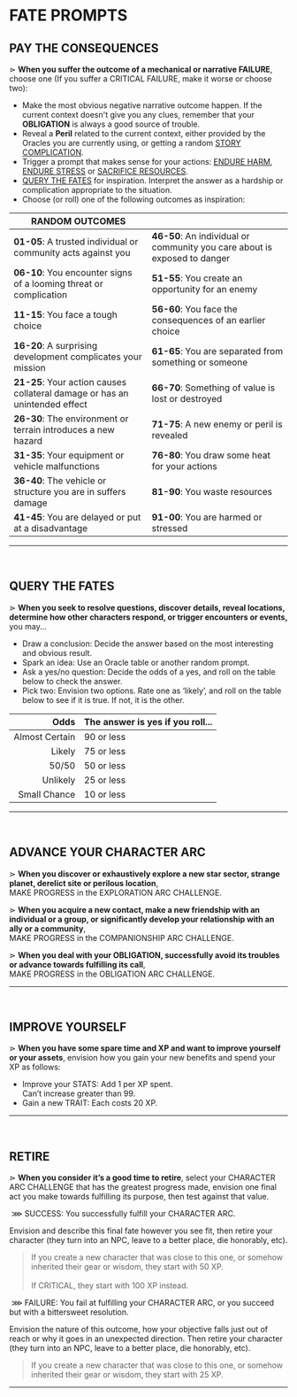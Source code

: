 # FATE PROMPTS

## PAY THE CONSEQUENCES
⋗ **When you suffer the outcome of a mechanical or narrative <span class="reddish">FAILURE</span>**, choose one (If you suffer a <span class="reddish bold">CRITICAL FAILURE</span>, make it worse or choose two):

- Make the most obvious negative narrative outcome happen. If the current context doesn't give you any clues, remember that your **OBLIGATION** is always a good source of trouble.
- Reveal a **Peril** related to the current context, either provided by the Oracles you are currently using, or getting a random [STORY COMPLICATION](/oracles/core-oracles#story-complication).
- Trigger a prompt that makes sense for your actions: [ENDURE HARM](/prompts/suffer-prompts#endure-harm), [ENDURE STRESS](/prompts/suffer-prompts#endure-stress) or [SACRIFICE RESOURCES](/prompts/suffer-prompts#sacrifice-resources).
- [QUERY THE FATES](/prompts/fate-prompts#query-the-fates) for inspiration. Interpret the answer as a hardship or complication appropriate to the situation.
- Choose (or roll) one of the following outcomes as inspiration:

| RANDOM OUTCOMES | |
| --- | --- |
| **01-05**: A trusted individual or community acts against you | **46-50**: An individual or community you care about is exposed to danger |
| **06-10**: You encounter signs of a looming threat or complication | **51-55**: You create an opportunity for an enemy |
| **11-15**: You face a tough choice  | **56-60**: You face the consequences of an earlier choice |
| **16-20**: A surprising development complicates your mission | **61-65**: You are separated from something or someone |
| **21-25**: Your action causes collateral damage or has an unintended effect | **66-70**: Something of value is lost or destroyed |
| **26-30**: The environment or terrain introduces a new hazard | **71-75**: A new enemy or peril is revealed |
| **31-35**: Your equipment or vehicle malfunctions | **76-80**: You draw some heat for your actions |
| **36-40**: The vehicle or structure you are in suffers damage | **81-90**: You waste resources |
| **41-45**: You are delayed or put at a disadvantage | **91-00**: You are harmed or stressed |
<hr/>
<br/>

## QUERY THE FATES
⋗ **When you seek to resolve questions, discover details, reveal locations, determine how other characters respond, or trigger encounters or events,** you may...

- <span class="blueish bold">Draw a conclusion</span>: Decide the answer based on the most interesting and obvious result.
- <span class="blueish bold">Spark an idea</span>: Use an Oracle table or another random prompt.
- <span class="blueish bold">Ask a yes/no question</span>: Decide the odds of a yes, and roll on the table below to check the answer.
- <span class="blueish bold">Pick two</span>: Envision two options. Rate one as ‘likely’, and roll on the table below to see if it is true. If not, it is the other.

| Odds | The answer is yes if you roll... |
| ---: | :--- |
| Almost Certain | 90 or less |
| Likely | 75 or less | 
| 50/50 | 50 or less |
| Unlikely | 25 or less |
| Small Chance | 10 or less |
<hr/>
<br/>

## ADVANCE YOUR CHARACTER ARC
⋗ **When you discover or exhaustively explore a new star sector, strange planet, derelict site or perilous location**, <br/>MAKE PROGRESS in the <span class="blueish bold">EXPLORATION ARC CHALLENGE</span>.

⋗ **When you acquire a new contact, make a new friendship with an individual or a group, or significantly develop your relationship with an ally or a community**, <br/>MAKE PROGRESS in the <span class="blueish bold">COMPANIONSHIP ARC CHALLENGE</span>.

⋗ **When you deal with your OBLIGATION, successfully avoid its troubles or advance towards fulfilling its call**, <br/>MAKE PROGRESS in the <span class="blueish bold">OBLIGATION ARC CHALLENGE</span>.

<hr/>
<br/>

## IMPROVE YOURSELF
⋗ **When you have some spare time and XP and want to improve yourself or your assets**, envision how you gain your new benefits and spend your XP as follows:
- <span class="blueish bold">Improve your STATS</span>: Add 1 per XP spent.<br/>
    Can’t increase greater than 99.
- <span class="blueish bold">Gain a new TRAIT</span>: Each costs 20 XP.

<hr/>
<br/>

## RETIRE
⋗ **When you consider it’s a good time to retire**, select your <span class="blueish bold">CHARACTER ARC CHALLENGE</span> that has the greatest progress made, envision one final act you make towards fulfilling its purpose, then test against that value.

&nbsp;<span class="blueish bold">⋙ SUCCESS</span>: You successfully fulfill your CHARACTER ARC.

Envision and describe this final fate however you see fit, then <span class="blueish bold">retire your character</span> (they turn into an NPC, leave to a better place, die honorably, etc).

> If you create a new character that was close to this one, or somehow inherited their gear or wisdom, they start with 50 XP.<br/><br/>
> If <span class="blueish bold">CRITICAL</span>, they start with 100 XP instead.

&nbsp;<span class="reddish bold">⋙ FAILURE</span>: You fail at fulfilling your CHARACTER ARC, or you succeed but with a bittersweet resolution.

Envision the nature of this outcome, how your objective falls just out of reach or why it goes in an unexpected direction. Then <span class="reddish bold">retire your character</span> (they turn into an NPC, leave to a better place, die honorably, etc).

> If you create a new character that was close to this one, or somehow inherited their gear or wisdom, they start with 25 XP.

<hr/>
<br/>

<div style="height: 400px;"></div>